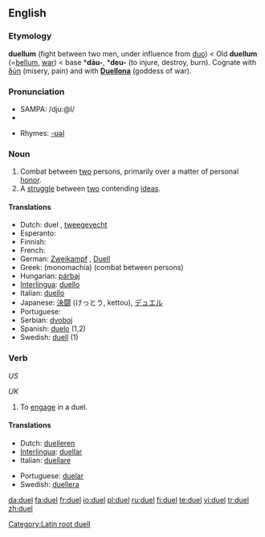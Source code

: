 ==English==

===Etymology===
{{ML.}} '''duellum''' (fight between two men, under influence from [[duo#Latin|duo]]) < Old {{L.}} '''duellum''' (=[[bellum]], [[war]]) < {{PIE.}} base *'''dāu-''', *'''deu-''' (to injure, destroy, burn). Cognate with {{AGr.}} [[δύη]] (misery, pain) and with '''[[w:Duellona|Duellona]]''' (goddess of war).

===Pronunciation===
*SAMPA: /dju:@l/
*{{audio|en-us-duel.ogg|Audio (US)}}

*Rhymes: [[Rhymes:English:-ʊəl|-ʊəl]]

===Noun===
{{en-noun}}

# Combat between [[two]] persons, primarily over a matter of personal [[honor]].
# A [[struggle]] between [[two]] contending [[idea]]s.

====Translations====
* Dutch: duel {{n}}, [[tweegevecht]] {{n}}
* Esperanto: {{t-|eo|duelo|xs=Esperanto}}
* Finnish: {{t-|fi|kaksintaistelu}}
* French: {{t+|fr|duel|m}}
* German: [[Zweikampf]] {{m}}, [[Duell]] {{n}}
* Greek: {{t|el|μονομαχία|f|sc=Grek}} (monomachía) (combat between persons)
* Hungarian: [[párbaj]]
* [[Interlingua]]: [[duello]]
* Italian: [[duello]] {{m}}
* Japanese: [[決闘]] (けっとう, kettou), [[デュエル]]
* Portuguese: {{t+|pt|duelo|m}}
* Serbian: [[dvoboj]]
* Spanish: [[duelo]] {{m}} (1,2)
* Swedish: [[duell]] {{c}} (1)

===Verb===
{{en-verb|duels|dueling|dueled}} ''US''

{{en-verb|duels|duelling|duelled}} ''UK''

# To [[engage]] in a duel.

====Translations====
{{trans-top|engage in a duel}}
* Dutch: [[duelleren]]
* [[Interlingua]]: [[duellar]]
* Italian: [[duellare]]
{{trans-mid}}
* Portuguese: [[duelar]]
* Swedish: [[duellera]]
{{trans-bottom}}

[[Category:Latin root duell]]

[[da:duel]]
[[fa:duel]]
[[fr:duel]]
[[io:duel]]
[[pl:duel]]
[[ru:duel]]
[[fi:duel]]
[[te:duel]]
[[vi:duel]]
[[tr:duel]]
[[zh:duel]]